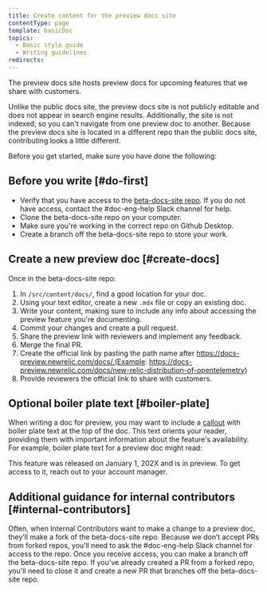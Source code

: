 ```yaml
---
title: Create content for the preview docs site
contentType: page
template: basicDoc
topics:
  - Basic style guide
  - Writing guidelines
redirects:
---
```


The preview docs site hosts preview docs for upcoming features that we share with customers.

Unlike the public docs site, the preview docs site is not publicly editable and does not appear in search engine results. Additionally, the site is not indexed, so you can't navigate from one preview doc to another. Because the preview docs site is located in a different repo than the public docs site, contributing looks a little different.

Before you get started, make sure you have done the following:

## Before you write [#do-first]

- Verify that you have access to the [beta-docs-site repo](https://github.com/newrelic/beta-docs-site). If you do not  have access, contact the #doc-eng-help Slack channel for help.
- Clone the beta-docs-site repo on your computer.
- Make sure you're working in the correct repo on Github Desktop.
- Create a branch off the beta-docs-site repo to store your work.
  
## Create a new preview doc [#create-docs]

Once in the beta-docs-site repo:

1. In `/src/content/docs/`, find a good location for your doc.
2. Using your text editor, create a new `.mdx` file or copy an existing doc.
3. Write your content, making sure to include any info about accessing the preview feature you're documenting.
4. Commit your changes and create a pull request.
5. Share the preview link with reviewers and implement any feedback.
6. Merge the final PR.
7. Create the official link by pasting the path name after https://docs-preview.newrelic.com/docs/.(Example: https://docs-preview.newrelic.com/docs/new-relic-distribution-of-opentelemetry)
8. Provide reviewers the official link to share with customers.

## Optional boiler plate text [#boiler-plate]

When writing a doc for preview, you may want to include a [callout](/docs/style-guide/formatting/callouts/) with boiler plate text at the top of the doc. This text orients your reader, providing them with important information about the feature's availability.
For example, boiler plate text for a preview doc might read:

<Callout variant="caution" title="Preview">
  This feature was released on January 1, 202X and is in preview. To get access to it, reach out to your account manager.
</Callout>

## Additional guidance for internal contributors [#internal-contributors]

Often, when Internal Contributors want to make a change to a preview doc, they’ll make a fork of the beta-docs-site repo. Because we don’t accept PRs from forked repos, you’ll need to ask the #doc-eng-help Slack channel for access to the repo. Once you receive access, you can make a branch off the beta-docs-site repo. If you've already created a PR from a forked repo, you'll need to close it and create a new PR that branches off the beta-docs-site repo.
